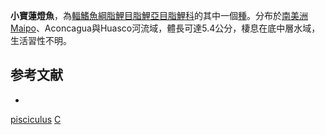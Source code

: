 {{Speciesbox 
| taxon = Cheirodon pisciculus
| status = DD
| status_system = IUCN3.1
| authority =  [[Girard|Girard]], 1855
| synonyms = *''Cheirodon annae''<br /><small>McAtee, 1903</small>
}}
'''小寶蓮燈魚'''，為[[輻鰭魚綱|輻鰭魚綱]][[脂鯉目|脂鯉目]][[脂鯉亞目|脂鯉亞目]][[脂鯉科|脂鯉科]]的其中一個[[種|種]]。分布於[[南美洲|南美洲]]Maipo、Aconcagua與Huasco河流域，體長可達5.4公分，棲息在底中層水域，生活習性不明。

==参考文献==
{{refbegin}}
*{{FishBase_species|genus=Cheirodon|species=pisciculus|year=2014|month=1}}
{{refend}}

{{Taxonbar|from=Q309024}}

[[Category:寶蓮燈魚屬|pisciculus]]
[[Category:1855年描述的魚類|C]]

{{魚類小作品}}